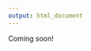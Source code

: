 ```yaml
---
output: html_document
---
```


Coming soon!

<link rel="stylesheet" href="styles.css" type="text/css">